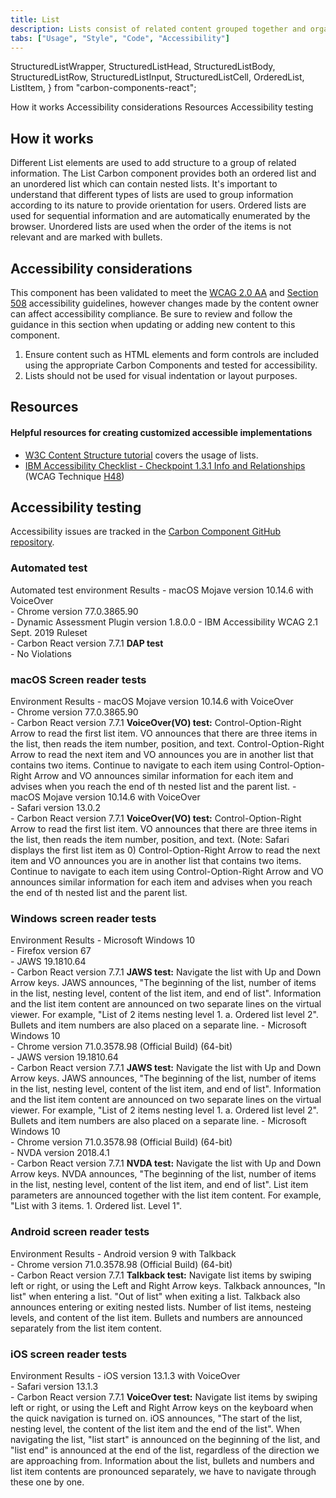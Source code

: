 ```yaml
---
title: List
description: Lists consist of related content grouped together and organized vertically.
tabs: ["Usage", "Style", "Code", "Accessibility"]
---
```


  StructuredListWrapper,
  StructuredListHead,
  StructuredListBody,
  StructuredListRow,
  StructuredListInput,
  StructuredListCell,
  OrderedList,
  ListItem,
} from "carbon-components-react";

<AnchorLinks>
  <AnchorLink>How it works</AnchorLink>
  <AnchorLink>Accessibility considerations</AnchorLink>
  <AnchorLink>Resources</AnchorLink>
  <AnchorLink>Accessibility testing</AnchorLink>
</AnchorLinks>

## How it works

Different List elements are used to add structure to a group of related information. The List Carbon component provides both an ordered list and an unordered list which can contain nested lists. It's important to understand that different types of lists are used to group information according to its nature to provide orientation for users. Ordered lists are used for sequential information and are automatically enumerated by the browser. Unordered lists are used when the order of the items is not relevant and are marked with bullets.

## Accessibility considerations

This component has been validated to meet the [WCAG 2.0 AA](https://www.w3.org/TR/WCAG20/) and [Section 508](http://www.section508.gov/) accessibility guidelines, however changes made by the content owner can affect accessibility compliance. Be sure to review and follow the guidance in this section when updating or adding new content to this component.

1. Ensure content such as HTML elements and form controls are included using the appropriate Carbon Components and tested for accessibility.
2. Lists should not be used for visual indentation or layout purposes.

## Resources

#### Helpful resources for creating customized accessible implementations

- [W3C Content Structure tutorial](https://www.w3.org/WAI/tutorials/page-structure/content/) covers the usage of lists.
- [IBM Accessibility Checklist - Checkpoint 1.3.1 Info and Relationships](https://www.ibm.com/able/guidelines/ci162/info_and_relationships.html) (WCAG Technique [H48](https://www.w3.org/WAI/WCAG21/Techniques/html/H48))

## Accessibility testing

Accessibility issues are tracked in the [Carbon Component GitHub repository](https://github.com/carbon-design-system/carbon/milestones).

### Automated test

<Row>
  <Column noGutterSm>
    <StructuredListWrapper>
      <StructuredListHead>
        <StructuredListRow head>
          <StructuredListCell head>
            Automated test environment
          </StructuredListCell>
          <StructuredListCell head>Results</StructuredListCell>
        </StructuredListRow>
      </StructuredListHead>
      <StructuredListBody>
        <StructuredListRow>
          <StructuredListCell>
            - macOS Mojave version 10.14.6 with VoiceOver
            <br />
            - Chrome version 77.0.3865.90
            <br />
            - Dynamic Assessment Plugin version 1.8.0.0 - IBM Accessibility WCAG
            2.1 Sept. 2019 Ruleset
            <br />- Carbon React version 7.7.1
          </StructuredListCell>
          <StructuredListCell>
            <strong>DAP test</strong>
            <br />- No Violations
          </StructuredListCell>
        </StructuredListRow>
      </StructuredListBody>
    </StructuredListWrapper>
  </Column>
</Row>

### macOS Screen reader tests

<Row>
  <Column noGutterSm>
    <StructuredListWrapper>
      <StructuredListHead>
        <StructuredListRow head>
          <StructuredListCell head>Environment </StructuredListCell>
          <StructuredListCell head>Results</StructuredListCell>
        </StructuredListRow>
      </StructuredListHead>
      <StructuredListBody>
        <StructuredListRow>
          <StructuredListCell>
            - macOS Mojave version 10.14.6 with VoiceOver
            <br />
            - Chrome version 77.0.3865.90
            <br />- Carbon React version 7.7.1
          </StructuredListCell>
          <StructuredListCell>
            <strong>VoiceOver(VO) test:</strong>
            <OrderedList>
              <ListItem>
                Control-Option-Right Arrow to read the first list item. VO
                announces that there are three items in the list, then reads the
                item number, position, and text.
              </ListItem>
              <ListItem>
                Control-Option-Right Arrow to read the next item and VO
                announces you are in another list that contains two items.
              </ListItem>
              <ListItem>
                Continue to navigate to each item using Control-Option-Right
                Arrow and VO announces similar information for each item and
                advises when you reach the end of th nested list and the parent
                list.
              </ListItem>
            </OrderedList>
          </StructuredListCell>
        </StructuredListRow>
        <StructuredListRow>
          <StructuredListCell>
            - macOS Mojave version 10.14.6 with VoiceOver
            <br />
            - Safari version 13.0.2
            <br />- Carbon React version 7.7.1
          </StructuredListCell>
          <StructuredListCell>
            <strong>VoiceOver(VO) test:</strong>
            <OrderedList>
              <ListItem>
                Control-Option-Right Arrow to read the first list item. VO
                announces that there are three items in the list, then reads the
                item number, position, and text. (Note: Safari displays the
                first list item as 0)
              </ListItem>
              <ListItem>
                Control-Option-Right Arrow to read the next item and VO
                announces you are in another list that contains two items.
              </ListItem>
              <ListItem>
                Continue to navigate to each item using Control-Option-Right
                Arrow and VO announces similar information for each item and
                advises when you reach the end of th nested list and the parent
                list.
              </ListItem>
            </OrderedList>
          </StructuredListCell>
        </StructuredListRow>
      </StructuredListBody>
    </StructuredListWrapper>
  </Column>
</Row>

### Windows screen reader tests

<Row>
  <Column noGutterSm>
    <StructuredListWrapper>
      <StructuredListHead>
        <StructuredListRow head>
          <StructuredListCell head>Environment</StructuredListCell>
          <StructuredListCell head>Results</StructuredListCell>
        </StructuredListRow>
      </StructuredListHead>
      <StructuredListBody>
        <StructuredListRow>
          <StructuredListCell>
            - Microsoft Windows 10
            <br />
            - Firefox version 67
            <br />
            - JAWS 19.1810.64
            <br />- Carbon React version 7.7.1
          </StructuredListCell>
          <StructuredListCell>
            <strong>JAWS test:</strong>
            <OrderedList>
              <ListItem>
                Navigate the list with Up and Down Arrow keys.
              </ListItem>
              <ListItem>
                JAWS announces, "The beginning of the list, number of items in
                the list, nesting level, content of the list item, and end of
                list".
              </ListItem>
              <ListItem>
                Information and the list item content are announced on two
                separate lines on the virtual viewer. For example, "List of 2
                items nesting level 1. a. Ordered list level 2".
              </ListItem>
              <ListItem>
                Bullets and item numbers are also placed on a separate line.
              </ListItem>
            </OrderedList>
          </StructuredListCell>
        </StructuredListRow>
        <StructuredListRow>
          <StructuredListCell>
            - Microsoft Windows 10
            <br />
            - Chrome version 71.0.3578.98 (Official Build) (64-bit)
            <br />
            - JAWS version 19.1810.64
            <br />- Carbon React version 7.7.1
          </StructuredListCell>
          <StructuredListCell>
            <strong>JAWS test:</strong>
            <OrderedList>
              <ListItem>
                Navigate the list with Up and Down Arrow keys.
              </ListItem>
              <ListItem>
                JAWS announces, "The beginning of the list, number of items in
                the list, nesting level, content of the list item, and end of
                list".
              </ListItem>
              <ListItem>
                Information and the list item content are announced on two
                separate lines on the virtual viewer. For example, "List of 2
                items nesting level 1. a. Ordered list level 2".
              </ListItem>
              <ListItem>
                Bullets and item numbers are also placed on a separate line.
              </ListItem>
            </OrderedList>
          </StructuredListCell>
        </StructuredListRow>
        <StructuredListRow>
          <StructuredListCell>
            - Microsoft Windows 10
            <br />
            - Chrome version 71.0.3578.98 (Official Build) (64-bit)
            <br />
            - NVDA version 2018.4.1
            <br />- Carbon React version 7.7.1
          </StructuredListCell>
          <StructuredListCell>
            <strong>NVDA test:</strong>
            <OrderedList>
              <ListItem>
                Navigate the list with Up and Down Arrow keys.
              </ListItem>
              <ListItem>
                NVDA announces, "The beginning of the list, number of items in
                the list, nesting level, content of the list item, and end of
                list".
              </ListItem>
              <ListItem>
                List item parameters are announced together with the list item
                content. For example, "List with 3 items. 1. Ordered list. Level
                1".
              </ListItem>
            </OrderedList>
          </StructuredListCell>
        </StructuredListRow>
      </StructuredListBody>
    </StructuredListWrapper>
  </Column>
</Row>

### Android screen reader tests

<Row>
  <Column noGutterSm>
    <StructuredListWrapper>
      <StructuredListHead>
        <StructuredListRow head>
          <StructuredListCell head>Environment </StructuredListCell>
          <StructuredListCell head>Results</StructuredListCell>
        </StructuredListRow>
      </StructuredListHead>
      <StructuredListBody>
        <StructuredListRow>
          <StructuredListCell>
            - Android version 9 with Talkback
            <br />
            - Chrome version 71.0.3578.98 (Official Build) (64-bit)
            <br />- Carbon React version 7.7.1
          </StructuredListCell>
          <StructuredListCell>
            <strong>Talkback test:</strong>
            <OrderedList>
              <ListItem>
                Navigate list items by swiping left or right, or using the Left
                and Right Arrow keys.
              </ListItem>
              <ListItem>
                Talkback announces, "In list" when entering a list. "Out of
                list" when exiting a list.
              </ListItem>
              <ListItem>
                Talkback also announces entering or exiting nested lists. Number
                of list items, nesteing levels, and content of the list item.
              </ListItem>
              <ListItem>
                Bullets and numbers are announced separately from the list item
                content.
              </ListItem>
            </OrderedList>
          </StructuredListCell>
        </StructuredListRow>
      </StructuredListBody>
    </StructuredListWrapper>
  </Column>
</Row>

### iOS screen reader tests

<Row>
  <Column noGutterSm>
    <StructuredListWrapper>
      <StructuredListRow head>
        <StructuredListCell head>Environment </StructuredListCell>
        <StructuredListCell head>Results</StructuredListCell>
      </StructuredListRow>
      <StructuredListBody>
        <StructuredListRow>
          <StructuredListCell>
            - iOS version 13.1.3 with VoiceOver
            <br />
            - Safari version 13.1.3
            <br />- Carbon React version 7.7.1
          </StructuredListCell>
          <StructuredListCell>
            <strong>VoiceOver test:</strong>
            <OrderedList>
              <ListItem>
                Navigate list items by swiping left or right, or using the Left
                and Right Arrow keys on the keyboard when the quick navigation
                is turned on.
              </ListItem>
              <ListItem>
                iOS announces, "The start of the list, nesting level, the
                content of the list item and the end of the list".
              </ListItem>
              <ListItem>
                When navigating the list, "list start" is announced on the
                beginning of the list, and "list end" is announced at the end of
                the list, regardless of the direction we are approaching from.
              </ListItem>
              <ListItem>
                Information about the list, bullets and numbers and list item
                contents are pronounced separately, we have to navigate through
                these one by one.
              </ListItem>
            </OrderedList>
          </StructuredListCell>
        </StructuredListRow>
      </StructuredListBody>
    </StructuredListWrapper>
  </Column>
</Row>
